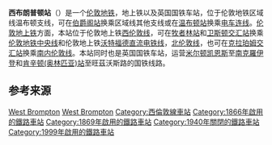 {{Infobox London station
| name          = 西布朗普顿<br />West Brompton
| alt_name      =
| manager       = [[伦敦地铁|伦敦地铁]]<ref name="silverlink">{{cite web| url=http://www.tfl.gov.uk/corporate/media/newscentre/archive/3736.aspx| title=Safety boost as London Underground to take control of 11 Silverlink stations| publisher=[[Transport_for_London|Transport for London]]| date=5 December 2006| accessdate=17 January 2010| archive-date=2010-02-27| archive-url=https://web.archive.org/web/20100227203019/http://www.tfl.gov.uk/corporate/media/newscentre/archive/3736.aspx| dead-url=no}}</ref>
| owner         =
| locale        = [[西布朗普頓|西布朗普頓]]
| borough       = [[肯辛頓-切爾西區|肯辛頓-切爾西區]]
| platforms     = 4
| fare_zone     = 2
| symbol        = underground
| symbol2       = overground
| symbol3       = rail
| railcode      = WBP
| tubecode      =
| image_name    = West_Brompton_stn_entrance.JPG
| image_alt     =
| caption       = 车站的出口
| latitude      = 51.4866
| longitude     = -0.1957
| map_type      =
| years1        = 1866
| events1       = 车站开放
| railexits0203 =
| railexits0304 =
| railexits0405 = 0.314
| railexits0506 = 0.412
| railexits0607 = {{increase}} 0.51
| railexits0708 = {{increase}} 0.63 
| railexits0809 = {{increase}} 0.64
| railexits0910 = {{increase}} 0.88
| railexits1011 = {{increase}} 1.50
| railexits1112 = {{increase}} 2.10
| railint0203   =
| railint0304   =
| railint0405   =
| railint0506   =
| railint0607   =
| railint0708   =
| tubeexits03   =
| tubeexits04   =
| tubeexits05   = 2.944
| tubeexits06   = 3.041
| tubeexits07   = {{increase}} 3.77
| tubeexits08   = {{decrease}} 3.71
| tubeexits09   = {{increase}} 3.71
| tubeexits10   = {{increase}} 4.17
| tubeexits11   = {{increase}} 4.25
| tubeexits12   = {{increase}} 4.54
| access        = yes
| access_note   = <ref>{{citation step free tube map}}</ref>
}}
'''西布朗普顿站'''（{{lang-en|West Brompton station}}）是一个[[伦敦地铁|伦敦地铁]]，地上铁以及英国国铁车站，位于伦敦地铁区域线温布顿支线，可在[[伯爵阁站|伯爵阁站]]换乘区域线其他支线或在[[温布顿站|温布顿站]]换乘[[电车连线|电车连线]]。[[伦敦地上铁|伦敦地上铁]]方面，本站位于伦敦地上铁[[西伦敦线|西伦敦线]]，可在[[牧者林站|牧者林站]]和[[卫斯顿交汇站|卫斯顿交汇站]]换乘[[伦敦地铁中央线|伦敦地铁中央线]]和伦敦地上铁[[沃特福德直流电铁线|沃特福德直流电铁线]]，[[北伦敦线|北伦敦线]]，也可在[[克拉珀姆交汇站|克拉珀姆交汇站]]换乘[[南内伦敦线|南内伦敦线]]。本站同时也是英国国铁车站，运营[[米尔顿凯恩斯|米尔顿凯恩斯]]至[[南克羅伊登|南克羅伊登]]和[[肯辛顿(奥林匹亚)站|肯辛顿(奥林匹亚)站]]至旺茲沃斯路的国铁线路。

== 参考来源 ==
{{Reflist}}
{{start_rail_box|{{flagicon image|Underground.svg}} [[伦敦地铁|伦敦地铁]]}}
{{s-inop|[[富勒姆大道站|富勒姆大道站]]}}
{{s-line|[[区域线|区域线]]||#{{LUL color|District}}}}
{{s-inop|[[伯爵宮站|伯爵宮站]]}}
{{new system|{{flagicon image|London Overground logo.svg}} [[伦敦地上铁|伦敦地上铁]]}}
{{s-inop|[[帝國碼頭站|帝國碼頭站]]|}}
{{s-line|[[北伦敦线|北伦敦线]]||#{{LUL color|East London}}}}
{{s-inop|[[肯辛頓(奧林匹亞)站|肯辛頓(奧林匹亞)站]]}}
{{end box}}

{{倫敦地鐵區域線}}
{{倫敦地上鐵西倫敦線}}

[[Category:區域線車站|West Brompton]]
[[Category:肯辛頓-切爾西區鐵路車站|West Brompton]]
[[Category:西倫敦線車站|Category:西倫敦線車站]]
[[Category:1866年啟用的鐵路車站|Category:1866年啟用的鐵路車站]]
[[Category:1869年啟用的鐵路車站|Category:1869年啟用的鐵路車站]]
[[Category:1940年關閉的鐵路車站|Category:1940年關閉的鐵路車站]]
[[Category:1999年啟用的鐵路車站|Category:1999年啟用的鐵路車站]]